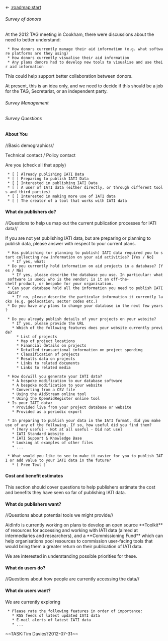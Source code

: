 <- [[:roadmap:start]]

====== Survey of donors ======

At the 2012 TAG meeting in Cookham, there were discussions about the need to better understand:

  * How donors currently manage their aid information (e.g. what software platforms are they using)
  * How donors currently visualise their aid information
  * Any plans donors had to develop new tools to visualise and use their aid information

This could help support better collaboration between donors.

At present, this is an idea only, and we need to decide if this should be a job for the TAG, Secretariat, or an independent party. 

====== Survey Management ====== 

====== Survey Questions ====== 

==== About You ====

//Basic demographics//


Technical contact / Policy contact



Are you (check all that apply)
  * [ ] Already publishing IATI Data
  * [ ] Preparing to publish IATI Data
  * [ ] Interested in publishing IATI Data
  * [ ] A user of IATI data (either directly, or through different tools and third parties)
  * [ ] Interested in making more use of IATI data
  * [ ] The creator of a tool that works with IATI data

==== What do publishers do? ====
//Questions to help us map out the current publication processes for IATI data//

If you are not yet publishing IATI data, but are preparing or planning to publish data, please answer with respect to your current plans. 

  * Has publishing (or planning to publish) IATI data required you to start collecting new information on your aid activities? [Yes / No]
    * If yes, what:
  * Do you currently hold information on aid projects in a database? [Yes / No]
    * If yes, please describe the database you use. In particular: what software is used; who is the vendor; is it an off-the-shelf product, or bespoke for your organisation.
  * Can your database hold all the information you need to publish IATI data?
    * If no, please describe the particular information it currently lacks (e.g. geolocation; sector codes etc.) 
  * Do you have any plans to change your database in the next few years?

  * Do you already publish details of your projects on your website?
    * If yes, please provide the URL
    * Which of the following features does your website currently provide?
      * List of projects
      * Map of project locations
      * Financial details on projects
      * Detailed transactional information on project spending
      * Classification of projects
      * Results data on projects
      * Links to related documents
      * Links to related media

  * How do/will you generate your IATI data?
    * A bespoke modification to our database software
    * A bespoke modification to your website
    * Converting from a CSV file
    * Using the AidStream online tool
    * Using the OpenAidRegister online tool
  * Is your IATI data:
    * Provided live from your project database or website
    * Provided as a periodic export

  * In preparing to publish your data in the IATI format, did you make use of any of the following. If so, how useful did you find them?
    * [Very useful - Not at all useful - Did not use]
    * IATI Standard Website
    * IATI Support & Knowledge Base
    * Looking at examples of other files
    * ...

  * What would you like to see to make it easier for you to publish IATI or add value to your IATI data in the future?
    * [ Free Text ]
 
==== Cost and benefit estimates ====

This section should cover questions to help publishers estimate the cost and benefits they have seen so far of publishing IATI data. 
==== What do publishers want? ====
//Questions about potential tools we might provide//

AidInfo is currently working on plans to develop an open source **Toolkit** of resources for accessing and working with IATI data (aimed at intermediaries and researchers), and a **Commissioning Fund** which can help organisations pool resources to commission user-facing tools that would bring them a greater return on their publication of IATI data. 

We are interested in understanding possible priorities for these. 





==== What do users do? ====

//Questions about how people are currently accessing the data//
==== What do users want? ====

We are currently exploring 

  * Please rate the following features in order of importance:
    * RSS feeds of latest updated IATI data
    * E-mail alerts of latest IATI data
    * ...



~~TASK:Tim Davies?2012-07-31~~


